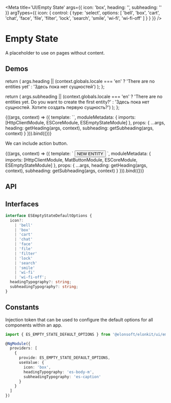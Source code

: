 




<Meta
  title='UI/Empty State'
  args={{ icon: 'box', heading: '', subheading: '' }}
  argTypes={{
    icon: {
      control: {
        type: 'select',
        options: [
          'bell',
          'box',
          'cart',
          'chat',
          'face',
          'file',
          'filter',
          'lock',
          'search',
          'smile',
          'wi-fi',
          'wi-fi-off'
        ]
      }
    }
  }}
/>

# Empty State

A placeholder to use on pages without content.

## Demos

  return (
    args.heading ||
    (context.globals.locale === 'en' ? 'There are no entities yet' : 'Здесь пока нет сущностей')
  );
};

  return (
    args.subheading ||
    (context.globals.locale === 'en'
      ? 'There are no entities yet. Do you want to create the first entity?'
      : 'Здесь пока нет сущностей. Хотите создать первую сущность?')
  );
};

<Canvas source={EMPTY_STATE_STORY_BASIC_SOURCE}>
  <Story name='Basic' height='170px'>
    {((args, context) => ({
      template: `<es-empty-state [icon]="icon" [heading]="heading" [subheading]="subheading"></es-empty-state>`,
      moduleMetadata: {
        imports: [HttpClientModule, ESCoreModule, ESEmptyStateModule]
      },
      props: {
        ...args,
        heading: getHeading(args, context),
        subheading: getSubheading(args, context)
      }
    })).bind({})}
  </Story>
</Canvas>

We can include action button.

<Canvas source={EMPTY_STATE_STORY_BUTTON_SOURCE}>
  <Story name='Button' height='200px'>
    {((args, context) => ({
      template: `
       <es-empty-state [icon]="icon" [heading]="heading" [subheading]="subheading">
          <button mat-stroked-button color="primary">NEW ENTITY</button>
        </es-empty-state>
      `,
      moduleMetadata: {
        imports: [HttpClientModule, MatButtonModule, ESCoreModule, ESEmptyStateModule]
      },
      props: {
        ...args,
        heading: getHeading(args, context),
        subheading: getSubheading(args, context)
      }
    })).bind({})}
  </Story>
</Canvas>

## API

<ArgsTable of={ESEmptyStateComponent} />

## Interfaces

```ts
interface ESEmptyStateDefaultOptions {
  icon?:
    | 'bell'
    | 'box'
    | 'cart'
    | 'chat'
    | 'face'
    | 'file'
    | 'filter'
    | 'lock'
    | 'search'
    | 'smile'
    | 'wi-fi'
    | 'wi-fi-off';
  headingTypography?: string;
  subheadingTypography?: string;
}
```

## Constants

Injection token that can be used to configure the default options for all components within an app.

```ts
import { ES_EMPTY_STATE_DEFAULT_OPTIONS } from '@elonsoft/elonkit/ui/empty-state';

@NgModule({
  providers: [
    {
      provide: ES_EMPTY_STATE_DEFAULT_OPTIONS,
      useValue: {
        icon: 'box',
        headingTypography: 'es-body-m',
        subheadingTypography: 'es-caption'
      }
    }
  ]
})
```
